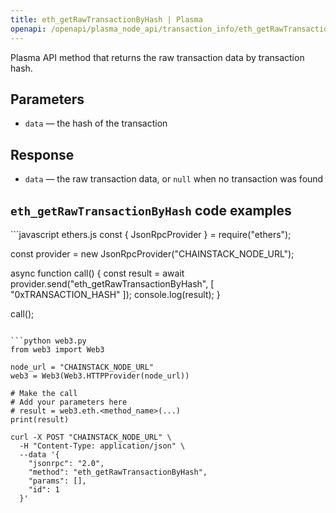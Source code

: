 ```yaml
---
title: eth_getRawTransactionByHash | Plasma
openapi: /openapi/plasma_node_api/transaction_info/eth_getRawTransactionByHash.json POST /be84184cd12967be5a65d06651c60085
---
```


Plasma API method that returns the raw transaction data by transaction hash.

## Parameters

* `data` — the hash of the transaction

## Response

* `data` — the raw transaction data, or `null` when no transaction was found

## `eth_getRawTransactionByHash` code examples

<CodeGroup>
```javascript ethers.js
const { JsonRpcProvider } = require("ethers");

const provider = new JsonRpcProvider("CHAINSTACK_NODE_URL");

async function call() {
  const result = await provider.send("eth_getRawTransactionByHash", [
    "0xTRANSACTION_HASH"
  ]);
  console.log(result);
}

call();
```

```python web3.py
from web3 import Web3

node_url = "CHAINSTACK_NODE_URL"
web3 = Web3(Web3.HTTPProvider(node_url))

# Make the call
# Add your parameters here
# result = web3.eth.<method_name>(...)
print(result)
```

```shell cURL
curl -X POST "CHAINSTACK_NODE_URL" \
  -H "Content-Type: application/json" \
  --data '{
    "jsonrpc": "2.0",
    "method": "eth_getRawTransactionByHash",
    "params": [],
    "id": 1
  }'
```
</CodeGroup>
